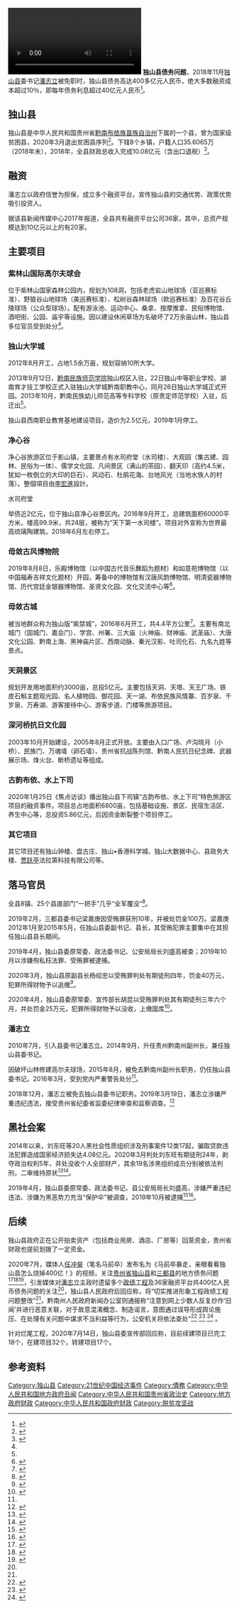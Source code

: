 {{Multiple issues|
{{Refimprove|time=2020-07-16T03:39:45+00:00}}
{{Lead too short|time=2020-07-17T02:41:46+00:00}}
}}
[[File:貴州獨山縣斥資2億元修建的水司樓.webm|thumb]]
'''独山县债务问题'''，2018年11月[[独山县|独山县]]委书记[[潘志立|潘志立]]被免职时，独山县债务高达400多亿元人民币，绝大多数融资成本超过10％，即每年债务利息超过40亿元人民币<ref name=新京报>{{Cite web|url=http://finance.sina.com.cn/china/dfjj/2019-12-17/doc-iihnzahi8126179.shtml|title=贵州独山县举债数十亿造紫禁城 贫困县融资何以失控?|access-date=2020-01-13|archive-url=https://web.archive.org/web/20191217144758/https://finance.sina.com.cn/china/dfjj/2019-12-17/doc-iihnzahi8126179.shtml|archive-date=2019-12-17|dead-url=no}}</ref>。

==独山县==
独山县是中华人民共和国贵州省[[黔南布依族苗族自治州|黔南布依族苗族自治州]]下属的一个县，曾为国家级贫困县，2020年3月退出贫困县序列<ref>{{cite web |title=贵州省人民政府关于正安等24个县（区）退出贫困县序列的公告 |url=http://fpb.guizhou.gov.cn/xwzx/zwyw/202003/t20200303_53000780.html |website=贵州省扶贫开发办公室 |accessdate=2020-07-14 |archive-date=2020-07-14 |archive-url=https://web.archive.org/web/20200714192915/http://fpb.guizhou.gov.cn/xwzx/zwyw/202003/t20200303_53000780.html |dead-url=no }}</ref>。下辖8个乡镇，户籍人口35.6065万（2018年末），2018年，全县财政总收入完成10.08亿元（含出口退税）<ref name=中新>{{cite news |title=贵州独山引进干部疯狂举债留400亿债务：借近2亿搞“天下第一” |url=https://new.qq.com/omn/20191115/20191115A08DMX00.html |accessdate=2020-07-14 |work=腾讯网_中国新闻周刊 |date=2019-11-15 |archiveurl=https://web.archive.org/web/20191115131244/https://new.qq.com/omn/20191115/20191115A08DMX00.html |archivedate=2019-11-15}}</ref>。

==融资==
潘志立以政府信誉为担保，成立多个融资平台，宣传独山县的交通优势、政策优势吸引投资人。

据该县新闻传媒中心2017年报道，全县共有融资平台公司36家，其中，总资产规模达到10亿元以上的有20家。

==主要项目==
===紫林山国际高尔夫球会===
位于紫林山国家森林公园内，规划为108洞，包括老虎岩山地球场（亚巡赛标准）、野狼谷山地球场（美巡赛标准）、松树谷森林球场（欧巡赛标准）及百花谷丘陵球场（公众型球场）。配有游泳池、运动中心、桑拿、按摩推拿、民俗博物馆、酒吧街、公园、庙宇等设施。因以建设休闲草场为名破坏了2万余亩山林，独山县多位官员受到处分<ref name=中新/>。

===独山大学城===
2012年8月开工，占地1.5余万亩，规划容纳10所大学。

2013年9月12日，[[黔南民族师范学院|黔南民族师范学院]]独山校区入驻，22日独山中等职业学校、湖南育才技工学校正式入驻独山大学城黔南职教中心，同月26日独山大学城正式开园。2013年10月，黔南民族幼儿师范高等专科学校（原贵定师范学校）入驻，后迁出<ref name=中新/>。

独山县西南职业教育基地建设项目，造价为2.5亿元，2019年1月停工。

===净心谷===
净心谷旅游区位于影山镇，主要景点有水司府堂（水司楼）、大观园（集古建、园林、民俗为一体）、儒学文化园、凡间景区（满山的茶园）、翻天印（高约4.5米，犹如一枚倒立的大印的巨石）、风动石、杜鹃花海、台地风光（当地水族人的村落）。整個項目由[[李宏進|李宏進]]設計。
;水司府堂
举债近2亿元，位于独山县净心谷景区内。2016年9月开工，总建筑面积60000平方米，楼高99.9米，共24层，被称为“天下第一水司楼”。项目对外宣称为世界最高琉璃陶建筑。2018年6月左右停工。

===毋敛古风博物院===
2019年8月8日，乐殿博物馆（以中国古代音乐舞蹈为题材）和如意苑博物馆（以中国福寿吉祥文化题材）开园，筹备中的博物馆有汉唐风韵博物馆、明清瓷器博物馆、历代宫廷金银器博物馆、圣贤文化园、文化交流中心等<ref>{{cite news |title=古风博物院助力独山县打造“中国文博第一县” |url=http://m.haiwainet.cn/middle/3542456/2020/0106/content_31694695_1.html |accessdate=2020-07-14 |work=人民日报海外版 |date=2020-01-06 |archiveurl=https://web.archive.org/web/20200714113835/http://m.haiwainet.cn/middle/3542456/2020/0106/content_31694695_1.html |archivedate=2020-07-14}}</ref>。

===毋敛古城===
被当地群众称为独山版“紫禁城”，2016年6月开工，共4.4平方公里<ref>{{cite news |title=独山:毋敛古城项目开工建设 |url=http://gz.people.com.cn/n2/2016/0616/c374043-28517812.html |accessdate=2020-07-14 |work=人民网 |date=2016-06-16 |archive-date=2020-09-23 |archive-url=https://web.archive.org/web/20200923202332/http://gz.people.com.cn/n2/2016/0616/c374043-28517812.html |dead-url=no }}</ref>。主要有南北城门（固城门、嘉会门）、学宫、州署、三大庙（火神庙、财神庙、武圣庙）、大唐文化公园、黔南上海、黑神庙片区、西南动脉、秦光汉影、吐司化石、九名九姓等景点。

===天洞景区===
规划开发用地面积约3000亩，总投5亿元。主要包括天洞、天塔、天王广场、铁皮石斛主题观光园、名人植物园、御花园、天一湖、布依民族风情寨、百岁泉、千岁泉、万寿湖、游客接待中心、游客步道、门楼等旅游项目。

===深河桥抗日文化园===
2003年10月开始建设，2005年8月正式开放。主要由入口广场、卢沟晓月（小桥）、民族门、万魂墙（卵石墙）、贵州省抗战陈列馆、黔南人民抗日纪念碑、武器展示场、烽火台、断桥遗址等组成。

===古韵布依、水上下司===
2020年1月25日《焦点访谈》播出独山县下司镇“古韵布依、水上下司”特色旅游区项目的融资事件。项目总占地面积6800亩，包括基础设施、景区、民宿生活区、养生中心等，总投资5.86亿元，后因资金断裂整个项目停工。

===其它项目===
其它项目还有独山钟楼、盘古庄、独山•香港科学城、独山大数据中心、县政务大楼、[[贾跃亭|贾跃亭]]法拉第科技有限公司等。

==落马官员==
{{Wikisourcehas|贵州省黔南布依族苗族自治州三都水族自治县人民法院（2019）黔2732刑初120号刑事判决书|贵州省黔东南苗族侗族自治州中级人民法院（2018）黔26刑初23号刑事判决书}}
全县8镇、25个县直部门“一把手”几乎“全军覆没”<ref>{{cite news |title=一起典型的政治问题和经济问题交织腐败案件 |url=https://www.sohu.com/a/365170792_100170270 |accessdate=2020-07-14 |work=搜狐_清风扬帆网（江苏省纪委监委官方帐号） |date=2020-01-07 |archive-date=2020-07-18 |archive-url=https://web.archive.org/web/20200718154838/https://www.sohu.com/a/365170792_100170270 |dead-url=no }}</ref>。

2019年2月，三都县委书记梁嘉庚因受贿罪获刑10年，并被处罚金100万。梁嘉庚2012年1月至2015年5月，任独山县委副书记、县长，其受贿犯罪主要集中在其担任独山县县长期间。

2019年4月，独山县委原常委、政法委书记、公安局局长刘盛高被查；2019年10月以涉嫌徇私枉法罪、受贿罪被逮捕。

2020年3月，独山县原副县长杨绍忠以受贿罪判处有期徒刑四年，罚金40万元，犯罪所得财物予以追缴<ref>{{cite news |title=4年，黔南独山原副县长杨绍忠受贿案一审宣判 |url=https://baijiahao.baidu.com/s?id=1660782681160498618&wfr=spider&for=pc |accessdate=2020-07-14 |work=百家号_天眼新闻 |date=2020-03-10 |archive-date=2020-07-16 |archive-url=https://web.archive.org/web/20200716203007/https://baijiahao.baidu.com/s?id=1660782681160498618&wfr=spider&for=pc |dead-url=no }}</ref>。

2020年4月，独山县委原常委、宣传部长胡昆以受贿罪判处其有期徒刑三年六个月，并处罚金25万元，犯罪所得财物予以没收，上缴国库<ref>{{cite news |title=独山县原县委常委、宣传部长、统战部长胡昆受贿案一审宣判 |url=https://baijiahao.baidu.com/s?id=1663922804663106525&wfr=spider&for=pc |accessdate=2020-07-14 |work=百家号_天眼新闻 |date=2020-04-14 |archive-date=2020-07-14 |archive-url=https://web.archive.org/web/20200714164433/https://baijiahao.baidu.com/s?id=1663922804663106525&wfr=spider&for=pc |dead-url=no }}</ref>。
===潘志立===
2010年7月，引入县委书记潘志立。2014年9月，升任贵州黔南州副州长，兼任独山县委书记。

因破坏山林修建高尔夫球场，2015年8月，被免去黔南州副州长职务，仍任独山县委书记。2016年3月，受到党内严重警告处分<ref name=中新/>。

2018年12月，潘志立被免去独山县委书记职务。2019年3月19日，潘志立涉嫌严重违纪违法，接受贵州省纪委省监委纪律审查和监察调查。<ref name=sohu>{{Cite web|url=http://www.sohu.com/a/354020812_100036153|title=贵州独山引进干部疯狂举债留400亿债务：借近2亿搞“天下第一”|access-date=2020-07-14|archive-date=2020-01-13|archive-url=https://web.archive.org/web/20200113043925/http://www.sohu.com/a/354020812_100036153|dead-url=no}}</ref>

==黑社会案==
2014年以来，刘东旺等20人黑社会性质组织涉及刑事案件12类17起，骗取贷款违法犯罪造成国家经济损失达4.08亿元。2020年3月判处刘东旺有期徒刑24年，剥夺政治权利5年，并处没收个人全部财产，其余19名涉黑组织成员分别被依法判刑，二审维持原状<ref>{{cite news |title=【造成国家损失4.08亿】黔南这个“黑社会”团伙判了！ |url=https://www.sohu.com/a/383436889_99953705 |accessdate=2020-07-15 |work=搜孤_看黔南 |date=2020-03-26 |archive-date=2020-07-15 |archive-url=https://web.archive.org/web/20200715185233/https://www.sohu.com/a/383436889_99953705 |dead-url=no }}</ref><ref>{{cite news |title=刘东旺等涉黑案二审宣判：维持原判！ |url=https://www.thepaper.cn/newsDetail_forward_8045727 |accessdate=2020-07-15 |work=澎湃号_独山法院 |date=2020-06-30 |archive-date=2020-09-22 |archive-url=https://web.archive.org/web/20200922143821/https://www.thepaper.cn/newsDetail_forward_8045727 |dead-url=no }}</ref>。

2019年4月，独山县委原常委、政法委书记、县公安局局长刘盛高，涉嫌严重违纪违法、涉嫌为黑恶势力充当“保护伞”被调查，2019年10月被逮捕<ref>{{cite web |title=独山县原县委常委、政法委书记、县公安局局长刘盛高接受审查调查 |url=http://www.gzdis.gov.cn/xwhc/yw/201904/t20190412_2396744.html |website=贵州省纪委监委网站 |accessdate=2020-07-15 |archive-date=2020-09-23 |archive-url=https://web.archive.org/web/20200923053246/http://www.gzdis.gov.cn/xwhc/yw/201904/t20190412_2396744.html |dead-url=no }}</ref><ref>{{cite news |title=贵州独山原县委常委、公安局长刘盛高被逮捕 |url=https://www.gzstv.com/a/0c2f7be7fd4a400391f52164720ec96b |accessdate=2020-07-15 |work=贵州网络电视台 |date=2019-10-10 |archive-date=2021-01-26 |archive-url=https://web.archive.org/web/20210126215315/https://www.gzstv.com/a/0c2f7be7fd4a400391f52164720ec96b |dead-url=no }}</ref>。

==后续==
独山县政府正在公开拍卖资产（包括商业用房、酒店、厂房等）回笼资金，贵州省财政也提前划拨了一定资金。

2020年7月，媒体人[[任冲昊|任冲昊]]（笔名马前卒）发布名为《马前卒暴走，亲眼看看独山县怎么烧掉400亿！》的视频，关注[[贵州省|贵州省]][[独山县|独山县]]和[[三都县|三都县]]的地方债务问题
<ref name="睡前140">{{cite web |author1=观视频工作室（上海漾漾文化传播有限公司） |author2=马督工 |title=【睡前消息140】马前卒暴走，亲眼看看独山县怎么烧掉400亿！周年特辑（上） |url=https://www.bilibili.com/video/BV1rt4y1Q74C |website=[[Bilibili|Bilibili]] |publisher= |accessdate=2020-07-16 |archive-url=https://web.archive.org/web/20200713093937/https://www.bilibili.com/video/BV1rt4y1Q74C |archive-date=2020-07-13 |dead-url=yes }}</ref><ref>{{Cite web|title=亲眼看看独山县怎么烧掉400亿_腾讯视频|url=https://v.qq.com/x/page/g3081q2hq5p.html|accessdate=2020-08-07|work=v.qq.com|archive-date=2020-07-18|archive-url=https://web.archive.org/web/20200718032936/https://v.qq.com/x/page/g3081q2hq5p.html|dead-url=no}}</ref><ref>{{Citation|title=（备份）【睡前消息140】马前卒暴走，亲眼看看独山县怎么烧掉400亿！周年特辑（上）|url=https://www.youtube.com/watch?v=P9I8SIDWNus|accessdate=2020-08-07|language=zh-CN|archive-date=2021-02-11|archive-url=https://web.archive.org/web/20210211142722/https://www.youtube.com/watch?v=P9I8SIDWNus|dead-url=no}}</ref>，引发媒体对[[潘志立|潘志立]]主政时遗留多个[[政绩工程|政绩工程]]及36家融资平台共400亿人民币债务问题的关注<ref name="报道A8" />，独山县人民政府后回应称，将“切实推进形象工程政绩工程问题整改”<ref name="报道A9" />，黔南州人民政府新闻办公室则通报称“注意到网上少数人反复炒作‘旧闻’并进行恶意关联，对于故意混淆概念、制造谣言，意图通过误导形成舆论施压、在处理有关问题中谋求不当利益等行为，公安机关将依法查处”<ref name="报道A8">{{cite news |author1=余蕊均 |author2=杨欢 |title=贵州独山县举债400亿投资：为政绩大搞形象工程 全县融资平台达36家 |url=http://finance.ce.cn/stock/gsgdbd/202007/16/t20200716_35333578.shtml |accessdate=2020-07-16 |work=每日经济新闻 |agency=成都每经传媒有限公司 |publisher=中国经济网 |date=2020-07-16 |archive-date=2020-07-16 |archive-url=https://web.archive.org/web/20200716041933/http://finance.ce.cn/stock/gsgdbd/202007/16/t20200716_35333578.shtml |dead-url=no }}</ref>
<ref name="报道A9">{{cite news |author1=喻琰 |author2=林奕菲 |title=贵州独山县回应：切实推进形象工程政绩工程问题整改 |url=https://www.thepaper.cn/newsDetail_forward_8260156 |accessdate=2020-07-16 |work=澎湃新闻 |publisher=上海东方报业有限公司 |date=2020-07-14 |archive-url=https://web.archive.org/web/20200714151120/https://www.thepaper.cn/newsDetail_forward_8260156 |archive-date=2020-07-14 |dead-url=no }}</ref>
<ref name="报道A10">{{cite news|author=黔南州人民政府新闻办|title=贵州通报独山县三都县有关历史遗留问题整改工作的情况|url=https://www.thepaper.cn/newsDetail_forward_8302225|accessdate=2020-07-16|work=澎湃新闻|publisher=上海东方报业有限公司|date=2020-07-16|archive-date=2020-09-22|archive-url=https://web.archive.org/web/20200922134612/https://www.thepaper.cn/newsDetail_forward_8302225|dead-url=no}}</ref> 。

针对烂尾工程，2020年7月14日，独山县委宣传部回应称，目前续建项目已完工18个，在建项目32个，转建项目17个。

==参考资料==
{{reflist}}

[[Category:独山县|Category:独山县]]
[[Category:21世纪中国经济事件|Category:21世纪中国经济事件]]
[[Category:債務|Category:債務]]
[[Category:中华人民共和国地方政府丑闻|Category:中华人民共和国地方政府丑闻]]
[[Category:中华人民共和国贵州省政治史|Category:中华人民共和国贵州省政治史]]
[[Category:地方政府财政|Category:地方政府财政]]
[[Category:中华人民共和国政府财政|Category:中华人民共和国政府财政]]
[[Category:脱贫攻坚战|Category:脱贫攻坚战]]